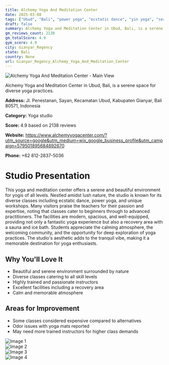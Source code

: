 ```yaml
---
title: Alchemy Yoga And Meditation Center
date: 2025-03-08
tags: ["Ubud", "Bali", "power yoga", "ecstatic dance", "yin yoga", "serene atmosphere", "modern facilities", "Gianyar Regency"]  
draft: false
summary: Alchemy Yoga and Meditation Center in Ubud, Bali, is a serene space for diverse yoga practices.
gm_reviews_count: 2138
gm_totalScore: 4.9
gym_score: 4.9
city: Gianyar_Regency
state: Bali
country: None
url: Gianyar_Regency_Alchemy_Yoga_And_Meditation_Center
---
```


<div className="aspect-[16/9] relative my-8">
  <img 
    src="https://lh5.googleusercontent.com/p/AF1QipPKocJOJot7C08jeyOd3VYagaMrmFYi-EJP1YLa=w1920-h1080-k-no"
    alt="Alchemy Yoga And Meditation Center - Main View"
    className="object-cover absolute inset-0 w-full h-full rounded-lg"
  />
</div>

Alchemy Yoga and Meditation Center in Ubud, Bali, is a serene space for diverse yoga practices.

**Address:** Jl. Penestanan, Sayan, Kecamatan Ubud, Kabupaten Gianyar, Bali 80571, Indonesia

**Category:** Yoga studio

**Score:** 4.9 based on 2138 reviews

**Website:** https://www.alchemyyogacenter.com/?utm_source=google&utm_medium=wix_google_business_profile&utm_campaign=579501895684892670

**Phone:** +62 812-2837-5036

# Studio Presentation

This yoga and meditation center offers a serene and beautiful environment for yogis of all levels. Nestled amidst lush nature, the studio is known for its diverse classes including ecstatic dance, power yoga, and unique workshops. Many visitors praise the teachers for their passion and expertise, noting that classes cater to beginners through to advanced practitioners. The facilities are modern, spacious, and well-equipped, providing not only a fantastic yoga experience but also a recovery area with a sauna and ice bath. Students appreciate the calming atmosphere, the welcoming community, and the opportunity for deep exploration of yoga practices. The studio's aesthetic adds to the tranquil vibe, making it a memorable destination for yoga enthusiasts.

## Why You'll Love It

- Beautiful and serene environment surrounded by nature
- Diverse classes catering to all skill levels
- Highly trained and passionate instructors
- Excellent facilities including a recovery area
- Calm and memorable atmosphere

## Areas for Improvement

- Some classes considered expensive compared to alternatives
- Odor issues with yoga mats reported
- May need more trained instructors for higher class demands

<div className="grid grid-cols-1 xl:grid-cols-2 gap-4 my-8">
<div className="aspect-[4/3] relative"><img src="https://lh3.googleusercontent.com/p/AF1QipMZIDrtBdYqVPFD0-3e4aAJcBZFLJ3zQFBN1b5d=w1920-h1080-k-no" alt="Image 1" className="object-cover absolute inset-0 w-full h-full rounded-lg" /></div>
<div className="aspect-[4/3] relative"><img src="https://lh5.googleusercontent.com/p/AF1QipNDE9bWosGM-BuQmDDKaibUMUB7gYu7mfHEgo1O=w1920-h1080-k-no" alt="Image 2" className="object-cover absolute inset-0 w-full h-full rounded-lg" /></div>
<div className="aspect-[4/3] relative"><img src="https://lh5.googleusercontent.com/p/AF1QipOT57UGtyt-C7Tq6_dOM_MgVHCM2qYuEpETYWyS=w1920-h1080-k-no" alt="Image 3" className="object-cover absolute inset-0 w-full h-full rounded-lg" /></div>
<div className="aspect-[4/3] relative"><img src="https://lh5.googleusercontent.com/p/AF1QipMEuG4F30HsgDqd4M-0T2pJi7p1BgYOiIbmYbHa=w1920-h1080-k-no" alt="Image 4" className="object-cover absolute inset-0 w-full h-full rounded-lg" /></div>
</div>